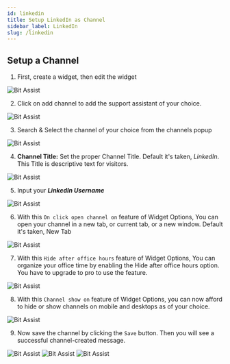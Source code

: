```yaml
---
id: linkedin
title: Setup LinkedIn as Channel
sidebar_label: LinkedIn
slug: /linkedin
---
```






<!-- ## Overview -->

## Setup a Channel

1.	First, create a widget, then edit the widget
  <Image src="channels/create-widget" alt="Bit Assist" w="1046" h="200"/>
 
2.	Click on add channel to add the support assistant of your choice.
  <Image src="channels/create-click-add-channel" alt="Bit Assist" w="1046" h="200"/>
 
3.	Search & Select the channel of your choice from the channels popup
  <Image src="channels/linkedin/search-and-select" alt="Bit Assist" w="1046" h="200"/>
 

4.	**Channel Title:** Set the proper Channel Title. Default it's taken, *LinkedIn*. This Title is descriptive text for visitors.
  <Image src="channels/linkedin/channel-title" alt="Bit Assist" w="1046" h="200"/>
 
5.	Input your ***LinkedIn Username*** 
  <Image src="channels/linkedin/channel-username" alt="Bit Assist" w="1046" h="200"/>

6.	With this `On click open channel on` feature of Widget Options, You can open your channel in a new tab, or current tab, or a new window. Default it's taken, New Tab
  <Image src="channels/open-channel" alt="Bit Assist" w="1046" h="200"/>
 
7.	With this `Hide after office hours` feature of Widget Options, You can organize your office time by enabling the Hide after office hours option. You have to upgrade to pro to use the feature.
  <Image src="channels/business-hours" alt="Bit Assist" w="1046" h="200"/>
 
8.	With this `Channel show on` feature of Widget Options, you can now afford to hide or show channels on mobile and desktops as of your choice.
  <Image src="channels/hide-and-show-channel" alt="Bit Assist" w="1046" h="200"/>

9.	Now save the channel by clicking the `Save` button. Then you will see a successful channel-created message.
  <Image src="channels/save" alt="Bit Assist" w="1046" h="200"/>
  <Image src="channels/linkedin/successful-message" alt="Bit Assist" w="1046" h="200"/>
  <Image src="channels/linkedin/window-show" alt="Bit Assist" w="1046" h="200"/>




<Feedback/>